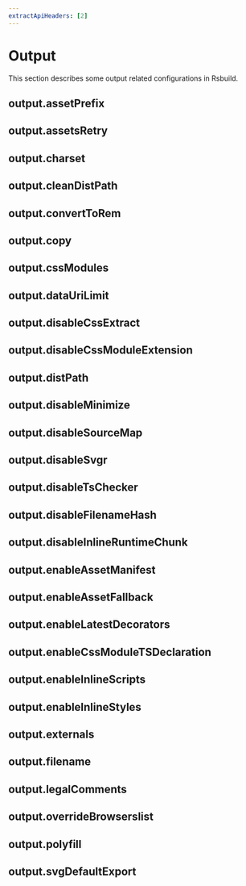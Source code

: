 ```yaml
---
extractApiHeaders: [2]
---
```


# Output

This section describes some output related configurations in Rsbuild.

## output.assetPrefix


<AssetPrefix />

## output.assetsRetry


<AssetsRetry />

## output.charset


<Charset />

## output.cleanDistPath


<CleanDistPath />

## output.convertToRem


<ConvertToRem />

## output.copy


<Copy />

## output.cssModules


<CssModules />

## output.dataUriLimit


<DataUriLimit />

## output.disableCssExtract


<DisableCssExtract />

## output.disableCssModuleExtension


<DisableCssModuleExtension />

## output.distPath


<DistPath />

## output.disableMinimize


<DisableMinimize />

## output.disableSourceMap


<DisableSourceMap />

## output.disableSvgr


<DisableSvgr />

## output.disableTsChecker


<DisableTsChecker />

## output.disableFilenameHash


<DisableFilenameHash />

## output.disableInlineRuntimeChunk


<DisableInlineRuntimeChunk />

## output.enableAssetManifest


<EnableAssetManifest />

## output.enableAssetFallback


<EnableAssetFallback />

## output.enableLatestDecorators


<EnableLatestDecorators />

## output.enableCssModuleTSDeclaration


<EnableCssModuleTSDeclaration />

## output.enableInlineScripts


<EnableInlineScripts />

## output.enableInlineStyles


<EnableInlineStyles />

## output.externals


<Externals />

## output.filename


<Filename />

## output.legalComments


<LegalComments />

## output.overrideBrowserslist


<OverrideBrowserslist />

## output.polyfill


<Polyfill />

## output.svgDefaultExport


<SvgDefaultExport />
